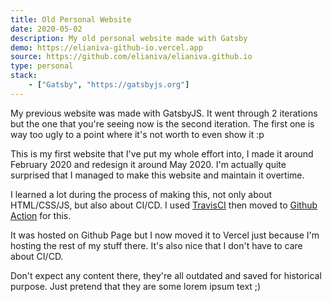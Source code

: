 ```yaml
---
title: Old Personal Website
date: 2020-05-02
description: My old personal website made with Gatsby
demo: https://elianiva-github-io.vercel.app
source: https://github.com/elianiva/elianiva.github.io
type: personal
stack:
    - ["Gatsby", "https://gatsbyjs.org"]
---
```


My previous website was made with GatsbyJS. It went through 2 iterations but the one that you're seeing now is the second iteration. The first one is way too ugly to a point where it's not worth to even show it :p

This is my first website that I've put my whole effort into, I made it around February 2020 and redesign it around May 2020. I'm actually quite surprised that I managed to make this website and maintain it overtime.

I learned a lot during the process of making this, not only about HTML/CSS/JS, but also about CI/CD. I used [TravisCI](https://travis-ci.org) then moved to [Github Action](https://github.com/features/actions) for this.

It was hosted on Github Page but I now moved it to Vercel just because I'm hosting the rest of my stuff there. It's also nice that I don't have to care about CI/CD.

Don't expect any content there, they're all outdated and saved for historical purpose. Just pretend that they are some lorem ipsum text ;)
